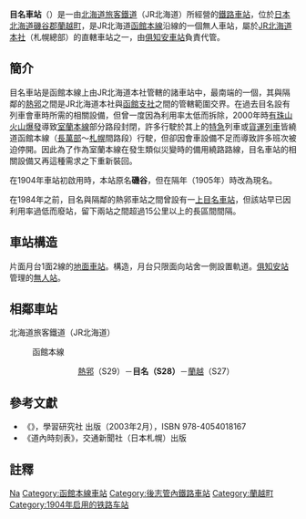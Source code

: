 {{noteTA
|T=zh-tw:目名車站;zh-hk:目名站;zh-cn:目名站;
|1=zh-tw:目名車站;zh-hk:目名站;zh-cn:目名站;
}}
{{日本車站資訊
|公司色 = #2cb431
|文字色 = 
|站名 = 目名車站
|圖片 =JR Hokkaido Mena Station.jpg
|pxl = 
|圖片說明 =目名車站的木造站房
|日文原名 =目名
|平假名 =めな
|羅馬拼音 = Mena
|副站名 = 
|所屬公司 = [[北海道旅客鐵道|北海道旅客鐵道]]（JR北海道）
|電報略號 =メナ
|車站編號 ={{車站編號c|#ed1c23|S28}}
|所在地 = [[北海道|北海道]][[磯谷郡|磯谷郡]][[蘭越町|蘭越町]]目名町
|車站構造 = [[地面車站|地面車站]]
|月台配置 =1面2線
|所屬路線 = {{color|#ed1c23|■}}[[函館本線|函館本線]]
|前一站 =S29 [[熱郛車站|熱郛]]
|前一站距離 =15.4
|後一站距離=7.6
|後一站 =[[蘭越車站|蘭越]] S27
|距離 =155.8
|起點站 = [[函館車站|函館]]
|啟用年月日 = 1904年（[[明治|明治]]37年）10月15日
|廢站年月日 = 
|乘客人數= 2
|上下車人次 =
|統計年度 =2013年
|轉車 =
|備註 =無人車站
}}
'''目名車站'''（{{jpn|j=目名駅|hg=めなえき|rm=Mena eki|f=y}}）是一由[[北海道旅客鐵道|北海道旅客鐵道]]（JR北海道）所經營的[[鐵路車站|鐵路車站]]，位於[[日本|日本]][[北海道|北海道]][[磯谷郡|磯谷郡]][[蘭越町|蘭越町]]，是JR北海道[[函館本線|函館本線]]沿線的一個無人車站，屬於[[北海道旅客鐵道本社|JR北海道本社]]（札幌總部）的直轄車站之一，由[[俱知安車站|俱知安車站]]負責代管。

==簡介==

目名車站是函館本線上由JR北海道本社管轄的諸車站中，最南端的一個，其與隔鄰的[[熱郛車站|熱郛]]之間是JR北海道本社與[[北海道旅客鐵道函館支社|函館支社]]之間的管轄範圍交界。在過去目名設有列車會車時所需的相關設備，但曾一度因為利用率太低而拆除，2000年時[[有珠山|有珠山]][[火山爆發|火山爆發]]導致[[室蘭本線|室蘭本線]]部分路段封閉，許多行駛於其上的[[特急|特急]]列車或[[貨運列車|貨運列車]]皆繞道函館本線（[[長萬部車站|長萬部]]～[[札幌車站|札幌]]間路段）行駛，但卻因會車設備不足而導致許多班次被迫停開。因此為了作為室蘭本線在發生類似災變時的備用繞路路線，目名車站的相關設備又再這種需求之下重新裝回。

在1904年車站初啟用時，本站原名'''磯谷'''，但在隔年（1905年）時改為現名。

在1984年之前，目名與隔鄰的熱郛車站之間曾設有一[[上目名車站|上目名車站]]，但該站早已因利用率過低而廢站，留下兩站之間超過15公里以上的長區間間隔。
== 車站構造 ==
片面月台1面2線的[[地面車站|地面車站]]。{{link-ja|一線貫通|一線スルー}}構造，月台只限面向站舍一側設置軌道。[[俱知安站|俱知安站]]管理的[[無人站|無人站]]。
==相鄰車站==
; 北海道旅客鐵道（JR北海道）
: {{color|#ed1c23|■}}函館本線
::: [[熱郛站|熱郛]]（S29）－'''目名（S28）'''－[[蘭越站|蘭越]]（S27）

==參考文獻==
* 《{{lang|ja|JR全線・全駅舎 東日本編}}》，學習研究社 出版（2003年2月），ISBN 978-4054018167
* 《道內時刻表》，交通新聞社（日本札幌）出版

==註釋==
<references/>

{{函館本線2}}

{{DEFAULTSORT:Mena}}
[[Category:日本鐵路車站_Me|Na]]
[[Category:函館本線車站|Category:函館本線車站]]
[[Category:後志管內鐵路車站|Category:後志管內鐵路車站]]
[[Category:蘭越町|Category:蘭越町]]
[[Category:1904年启用的铁路车站|Category:1904年启用的铁路车站]]